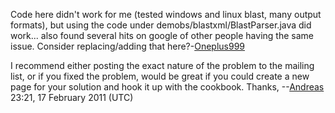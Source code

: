 Code here didn't work for me (tested windows and linux blast, many output formats), but using the code under demobs/blastxml/BlastParser.java did work... also found several hits on google of other people having the same issue.  Consider replacing/adding that here?-[[User:Oneplus999|Oneplus999]]

I recommend either posting the exact nature of the problem to the mailing list, or if you fixed the problem, would be great if you could create a new page for your solution and hook it up with the cookbook.
Thanks, --[[User:Andreas|Andreas]] 23:21, 17 February 2011 (UTC)